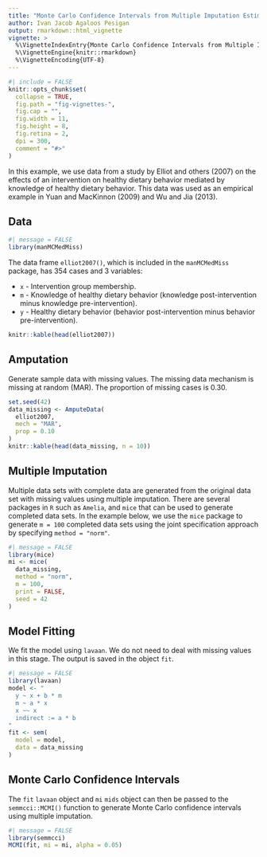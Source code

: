 ```yaml
---
title: "Monte Carlo Confidence Intervals from Multiple Imputation Estimates Using the semmcci Package"
author: Ivan Jacob Agaloos Pesigan
output: rmarkdown::html_vignette
vignette: >
  %\VignetteIndexEntry{Monte Carlo Confidence Intervals from Multiple Imputation Estimates Using the semmcci Package}
  %\VignetteEngine{knitr::rmarkdown}
  %\VignetteEncoding{UTF-8}
---
```


```r
#| include = FALSE
knitr::opts_chunk$set(
  collapse = TRUE,
  fig.path = "fig-vignettes-",
  fig.cap = "",
  fig.width = 11,
  fig.height = 8,
  fig.retina = 2,
  dpi = 300,
  comment = "#>"
)
```

In this example, we use data from a study by Elliot and others (2007) on the effects of an intervention on healthy dietary behavior mediated by knowledge of healthy dietary behavior. This data was used as an empirical example in Yuan and MacKinnon (2009) and Wu and Jia (2013).

## Data

```r
#| message = FALSE
library(manMCMedMiss)
```

The data frame `elliot2007()`, which is included in the `manMCMedMiss` package, has 354 cases and 3 variables:

  - `x` - Intervention group membership.
  - `m` - Knowledge of healthy dietary behavior (knowledge post-intervention minus knowledge pre-intervention).
  - `y` - Healthy dietary behavior (behavior post-intervention minus behavior pre-intervention).

```r
knitr::kable(head(elliot2007))
```

## Amputation

Generate sample data with missing values. The missing data mechanism is missing at random (MAR). The proportion of missing cases is 0.30.

```r
set.seed(42)
data_missing <- AmputeData(
  elliot2007,
  mech = "MAR",
  prop = 0.10
)
knitr::kable(head(data_missing, n = 10))
```

## Multiple Imputation

Multiple data sets with complete data are generated from the original data set with missing values using multiple imputation.
There are several packages in `R` such as `Amelia`, and `mice` that can be used to generate completed data sets.
In the example below, we use the `mice` package to generate `m = 100` completed data sets using the joint specification approach
by specifying `method = "norm"`.

```r
#| message = FALSE
library(mice)
mi <- mice(
  data_missing,
  method = "norm",
  m = 100,
  print = FALSE,
  seed = 42
)
```

## Model Fitting

We fit the model using `lavaan`.
We do not need to deal with missing values in this stage.
The output is saved in the object `fit`.

```r
#| message = FALSE
library(lavaan)
model <- "
  y ~ x + b * m
  m ~ a * x
  x ~~ x
  indirect := a * b
"
fit <- sem(
  model = model,
  data = data_missing
)
```

## Monte Carlo Confidence Intervals

The `fit` `lavaan` object and `mi` `mids` object can then be passed to the `semmcci::MCMI()` function
to generate Monte Carlo confidence intervals
using multiple imputation.

```r
#| message = FALSE
library(semmcci)
MCMI(fit, mi = mi, alpha = 0.05)
```

